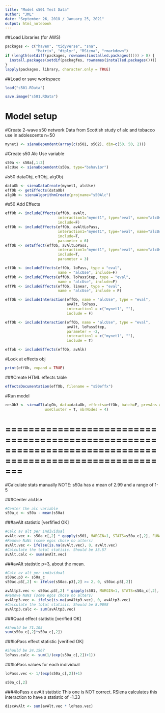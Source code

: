 ```yaml
---
title: "Model s501 Test Data"
author: "JML"
date: "September 26, 2018 / January 25, 2021"
output: html_notebook
---
```


##Load Libraries (for AWS)
```r
packages <- c("haven", "tidyverse", "sna",
              "Matrix", "dtplyr", "RSiena", "rmarkdown")
if (length(setdiff(packages, rownames(installed.packages()))) > 0) {
  install.packages(setdif(packagfes, rownames(installed.packages())))
}
lapply(packages, library, character.only = TRUE)
```

##Load or save workspace
```r
load("s501.RData")
```

```r
save.image("s501.RData")
```
# Model setup

#Create 2-wave s50 network 
Data from Scottish study of alc and tobacco use in adolescents
n=50
```r
mynet1 <- sienaDependent(array(c(s501, s502), dim=c(50, 50, 2)))
```

#Create s50 Alc Use variable
```r
s50a <- s50a[,1:2]
alcUse <- sienaDependent(s50a, type="behavior")
```

#s50 dataObj, effObj, algObj
```r
dataOb <- sienaDataCreate(mynet1, alcUse)
effOb <- getEffects(dataOb)
algOb <- sienaAlgorithmCreate(projname="s50Alc")
```
#s50 Add Effects
```r
effOb <- includeEffects(effOb, avAlt, 
                        interaction1="mynet1", type="eval", name="alcUse", 
                        include=F)
effOb <- includeEffects(effOb, avAltLoPass, 
                        interaction1="mynet1", type="eval", name="alcUse", 
                        include=T,
                        parameter = 6)
effOb <- setEffect(effOb, avAltLoPass, 
                        interaction1="mynet1", type="eval", name="alcUse", 
                        include=T,
                        parameter = 3)

effOb <- includeEffects(effOb, loPass, type = "eval",
                        name = "alcUse", include=F)
effOb <- includeEffects(effOb, loPassStep, type = "eval",
                        name = "alcUse", include=F)
effPb <- includeEffects(effOb, linear, type = "eval",
                        name = "alcUse", include = F)

effOb <- includeInteraction(effOb, name = "alcUse", type = "eval",
                            avAlt, loPass,
                            interaction1 = c("mynet1", ""),
                            include = F)

effOb <- includeInteraction(effOb, name = "alcUse", type = "eval",
                            avAlt, loPassStep,
                            parameter = -2,
                            interaction1 = c("mynet1", ""),
                            include = T)

effob <- includeEffects(effOb, avAlk)
```
#Look at effects obj
```r
print(effOb, expand = TRUE) 
```

###Create HTML effects table
```r
effectsDocumentation(effOb, filename = "s50effx")
```

#Run model
```r
resOb3 <- siena07(algOb, data=dataOb, effects=effOb, batch=F, prevAns = resOb2,
                  useCluster = T, nbrNodes = 4)
```

===========================================================================================================
===========================================================================================================

#Calculate stats manually
NOTE:
  s50a has a mean of 2.99 and a range of 1-5

###Center alcUse
```r
#Center the alc variable
s50a_c <- s50a - mean(s50a)
```

###avAlt statistic [verfified OK]
```r
#Calc av alt per individual
avAlt.vec <- s50a_c[,2] * gapply(s501, MARGIN=1, STATS=s50a_c[,2], FUN=mean, na.rm=T) 
#Remove NaNs (some egos chose no alters)
avAlt.vec <- ifelse(is.na(avAlt.vec), 0, avAlt.vec)
#Calculate the total statisic. Should be 33.57
avAlt.calc <- sum(avAlt.vec)
```

###avAlt statistic p=3, about the mean.
```r
#Calc av alt per individual
s50ac.p3 <- s50a_c
s50ac.p3[,2] <- ifelse(s50ac.p3[,2] >= 2, 0, s50ac.p3[,2])

avAltp3.vec <- s50ac.p3[,2] * gapply(s501, MARGIN=1, STATS=s50a_c[,2], FUN=mean, na.rm=T) 
#Remove NaNs (some egos chose no alters)
avAltp3.vec <- ifelse(is.na(avAltp3.vec), 0, avAltp3.vec)
#Calculate the total statisic. Should be 8.9098
avAltp3.calc <- sum(avAltp3.vec)
```


###Quad effect statistic [verified OK]
```r
#Should be 71.105
sum(s50a_c[,2]*s50a_c[,2])
```

###loPass effect statistic [verified OK]
```r
#Should be 24.1567
loPass.calc <- sum(1/(exp(s50a_c[,2])+1))
```

###loPass values for each individual 
```r
loPass.vec <- 1/(exp(s50a_c[,2])+1)
```

```r
s50a_c[,2]
```

###4loPass x avAlt statistic
This one is NOT correct. RSiena calculates this interaction to have
a statistic of -1.33
```r
discAvAlt <- sum(avAlt.vec * loPass.vec)
```



